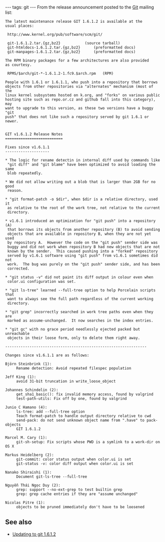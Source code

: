 ---
tags: git
---
From the release announcement posted to the [[Git]] mailing list:

<pre>The latest maintenance release GIT 1.6.1.2 is available at the
usual places:

 http://www.kernel.org/pub/software/scm/git/

 git-1.6.1.2.tar.{gz,bz2}			(source tarball)
 git-htmldocs-1.6.1.2.tar.{gz,bz2}		(preformatted docs)
 git-manpages-1.6.1.2.tar.{gz,bz2}		(preformatted docs)

The RPM binary packages for a few architectures are also provided
as courtesy.

 RPMS/$arch/git-*-1.6.1.2-1.fc9.$arch.rpm	(RPM)

People with 1.6.1 or 1.6.1.1, who push into a repository that borrows
objects from other repositories via "alternates" mechanism (most of the
linux kernel subsystems hosted on k.org, and "forks" on various public
hosting site such as repo.or.cz and github fall into this category), may
want to upgrade to this version, as these two versions have a buggy "git
push" that does not like such a repository served by git 1.6.1 or newer.


GIT v1.6.1.2 Release Notes
==========================

Fixes since v1.6.1.1
--------------------

* The logic for rename detectin in internal diff used by commands like
 "git diff" and "git blame" have been optimized to avoid loading the same
 blob repeatedly.

* We did not allow writing out a blob that is larger than 2GB for no good
 reason.

* "git format-patch -o $dir", when $dir is a relative directory, used it
 as relative to the root of the work tree, not relative to the current
 directory.

* v1.6.1 introduced an optimization for "git push" into a repository (A)
 that borrows its objects from another repository (B) to avoid sending
 objects that are available in repository B, when they are not yet used
 by repository A.  However the code on the "git push" sender side was
 buggy and did not work when repository B had new objects that are not
 known by the sender.  This caused pushing into a "forked" repository
 served by v1.6.1 software using "git push" from v1.6.1 sometimes did not
 work.  The bug was purely on the "git push" sender side, and has been
 corrected.

* "git status -v" did not paint its diff output in colour even when
 color.ui configuration was set.

* "git ls-tree" learned --full-tree option to help Porcelain scripts that
 want to always see the full path regardless of the current working
 directory.

* "git grep" incorrectly searched in work tree paths even when they are
 marked as assume-unchanged.  It now searches in the index entries.

* "git gc" with no grace period needlessly ejected packed but unreachable
 objects in their loose form, only to delete them right away.

----------------------------------------------------------------

Changes since v1.6.1.1 are as follows:

Björn Steinbrink (1):
     Rename detection: Avoid repeated filespec population

Jeff King (1):
     avoid 31-bit truncation in write_loose_object

Johannes Schindelin (2):
     get_sha1_basic(): fix invalid memory access, found by valgrind
     test-path-utils: Fix off by one, found by valgrind

Junio C Hamano (4):
     ls-tree: add --full-tree option
     Teach format-patch to handle output directory relative to cwd
     send-pack: do not send unknown object name from ".have" to pack-objects
     GIT 1.6.1.2

Marcel M. Cary (1):
     git-sh-setup: Fix scripts whose PWD is a symlink to a work-dir on OS X

Markus Heidelberg (2):
     git-commit: color status output when color.ui is set
     git-status -v: color diff output when color.ui is set

Nanako Shiraishi (1):
     Document git-ls-tree --full-tree

Nguyễn Thái Ngọc Duy (2):
     grep: support --no-ext-grep to test builtin grep
     grep: grep cache entries if they are "assume unchanged"

Nicolas Pitre (1):
     objects to be pruned immediately don't have to be loosened</pre>

== See also ==

* [[Updating to git 1.6.1.2]]
